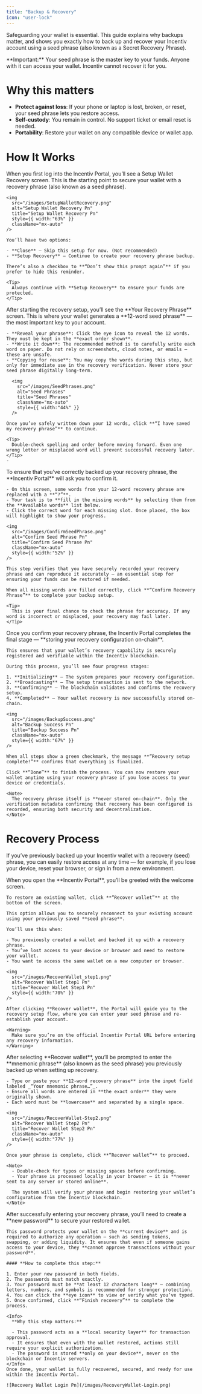 ```yaml
---
title: "Backup & Recovery"
icon: "user-lock"
---
```


Safeguarding your wallet is essential. This guide explains why backups matter, and shows you exactly how to back up and recover your Incentiv account using a seed phrase (also known as a Secret Recovery Phrase).

<Warning>
  **Important:** Your seed phrase is the master key to your funds. Anyone with it can access your wallet. Incentiv cannot recover it for you.
</Warning>

# Why this matters

- **Protect against loss**: If your phone or laptop is lost, broken, or reset, your seed phrase lets you restore access.
- **Self-custody**: You remain in control. No support ticket or email reset is needed.
- **Portability**: Restore your wallet on any compatible device or wallet app.

# How It Works

<Steps>
  <Step title="Step 1: Setup Wallet Recovery">
    When you first log into the Incentiv Portal, you’ll see a Setup Wallet Recovery screen. This is the starting point to secure your wallet with a recovery phrase (also known as a seed phrase).

    <img
      src="/images/SetupWalletRecovery.png"
      alt="Setup Wallet Recovery Pn"
      title="Setup Wallet Recovery Pn"
      style={{ width:"63%" }}
      className="mx-auto"
    />

    You’ll have two options:

    - **Close** – Skip this setup for now. (Not recommended)
    - **Setup Recovery** – Continue to create your recovery phrase backup.

    There’s also a checkbox to **“Don’t show this prompt again”** if you prefer to hide this reminder.

    <Tip>
      Always continue with **Setup Recovery** to ensure your funds are protected.
    </Tip>
  </Step>
  <Step title="Step 2: View and Save Your Recovery Phrase">
    After starting the recovery setup, you’ll see the **Your Recovery Phrase** screen. This is where your wallet generates a **12-word seed phrase** — the most important key to your account.

    - **Reveal your phrase**: Click the eye icon to reveal the 12 words. They must be kept in the **exact order shown**.
    - **Write it down**: The recommended method is to carefully write each word on paper. Do not rely on screenshots, cloud notes, or emails — these are unsafe.
    - **Copying for reuse**: You may copy the words during this step, but only for immediate use in the recovery verification. Never store your seed phrase digitally long-term.

      <img
        src="/images/SeedPhrases.png"
        alt="Seed Phrases"
        title="Seed Phrases"
        className="mx-auto"
        style={{ width:"44%" }}
      />

    Once you’ve safely written down your 12 words, click **“I have saved my recovery phrase”** to continue.

    <Tip>
      Double-check spelling and order before moving forward. Even one wrong letter or misplaced word will prevent successful recovery later.
    </Tip>
    - 
  </Step>
  <Step title="Step 3: Confirm Your Recovery Phrase" stepNumber={3}>
    To ensure that you’ve correctly backed up your recovery phrase, the **Incentiv Portal** will ask you to confirm it.

    - On this screen, some words from your 12-word recovery phrase are replaced with a **“?”**.
    - Your task is to **fill in the missing words** by selecting them from the **Available words** list below.
    - Click the correct word for each missing slot. Once placed, the box will highlight to show your progress.

    <img
      src="/images/ConfirmSeedPhrase.png"
      alt="Confirm Seed Phrase Pn"
      title="Confirm Seed Phrase Pn"
      className="mx-auto"
      style={{ width:"52%" }}
    />

    This step verifies that you have securely recorded your recovery phrase and can reproduce it accurately — an essential step for ensuring your funds can be restored if needed.

    When all missing words are filled correctly, click **“Confirm Recovery Phrase”** to complete your backup setup.

    <Tip>
      This is your final chance to check the phrase for accuracy. If any word is incorrect or misplaced, your recovery may fail later.
    </Tip>
  </Step>
  <Step title="Step 4: Recovery Setup Complete" stepNumber={4}>
    Once you confirm your recovery phrase, the Incentiv Portal completes the final stage — **storing your recovery configuration on-chain**.

    This ensures that your wallet’s recovery capability is securely registered and verifiable within the Incentiv blockchain.

    During this process, you’ll see four progress stages:

    1. **Initializing** – The system prepares your recovery configuration.
    2. **Broadcasting** – The setup transaction is sent to the network.
    3. **Confirming** – The blockchain validates and confirms the recovery setup.
    4. **Completed** – Your wallet recovery is now successfully stored on-chain.

    <img
      src="/images/BackupSuccess.png"
      alt="Backup Success Pn"
      title="Backup Success Pn"
      className="mx-auto"
      style={{ width:"67%" }}
    />

    When all steps show a green checkmark, the message **“Recovery setup complete!”** confirms that everything is finalized.

    Click **“Done”** to finish the process. You can now restore your wallet anytime using your recovery phrase if you lose access to your device or credentials.

    <Note>
      The recovery phrase itself is **never stored on-chain**. Only the verification metadata confirming that recovery has been configured is recorded, ensuring both security and decentralization.
    </Note>
  </Step>
</Steps>

# Recovery Process

If you’ve previously backed up your Incentiv wallet with a recovery (seed) phrase, you can easily restore access at any time — for example, if you lose your device, reset your browser, or sign in from a new environment.

<Steps>
  <Step title="Step 1 : Start Recovery from the Welcome Screen" stepNumber={1}>
    When you open the **Incentiv Portal**, you’ll be greeted with the welcome screen.

    To restore an existing wallet, click **“Recover wallet”** at the bottom of the screen.

    This option allows you to securely reconnect to your existing account using your previously saved **seed phrase**.

    You’ll use this when:

    - You previously created a wallet and backed it up with a recovery phrase.
    - You’ve lost access to your device or browser and need to restore your wallet.
    - You want to access the same wallet on a new computer or browser.

    <img
      src="/images/RecoverWallet_step1.png"
      alt="Recover Wallet Step1 Pn"
      title="Recover Wallet Step1 Pn"
      style={{ width:"70%" }}
    />

    After clicking **Recover wallet**, the Portal will guide you to the recovery setup flow, where you can enter your seed phrase and re-establish your account.

    <Warning>
      Make sure you’re on the official Incentiv Portal URL before entering any recovery information.
    </Warning>
  </Step>
  <Step title="Step 2: Enter Your Recovery Phrase" stepNumber={2}>
    After selecting **Recover wallet**, you’ll be prompted to enter the **mnemonic phrase** (also known as the seed phrase) you previously backed up when setting up recovery.

    - Type or paste your **12-word recovery phrase** into the input field labeled _“Your mnemonic phrase…”_.
    - Ensure all words are entered in **the exact order** they were originally shown.
    - Each word must be **lowercase** and separated by a single space.

    <img
      src="/images/RecoverWallet-Step2.png"
      alt="Recover Wallet Step2 Pn"
      title="Recover Wallet Step2 Pn"
      className="mx-auto"
      style={{ width:"77%" }}
    />

    Once your phrase is complete, click **“Recover wallet”** to proceed.

    <Note>
      - Double-check for typos or missing spaces before confirming.
      - Your phrase is processed locally in your browser — it is **never sent to any server or stored online**.

      The system will verify your phrase and begin restoring your wallet’s configuration from the Incentiv blockchain.
    </Note>
  </Step>
  <Step title="Step 3: Set Your Wallet Password" stepNumber={3}>
    After successfully entering your recovery phrase, you’ll need to create a **new password** to secure your restored wallet.

    This password protects your wallet on the **current device** and is required to authorize any operation — such as sending tokens, swapping, or adding liquidity. It ensures that even if someone gains access to your device, they **cannot approve transactions without your password**.

    #### **How to complete this step:**

    1. Enter your new password in both fields.
    2. The passwords must match exactly.
    3. Your password must be **at least 12 characters long** — combining letters, numbers, and symbols is recommended for stronger protection.
    4. You can click the **eye icon** to view or verify what you’ve typed.
    5. Once confirmed, click **“Finish recovery”** to complete the process.

    <Info>
      **Why this step matters:**

      - This password acts as a **local security layer** for transaction approval.
      - It ensures that even with the wallet restored, actions still require your explicit authorization.
      - The password is stored **only on your device**, never on the blockchain or Incentiv servers.
    </Info>
    Once done, your wallet is fully recovered, secured, and ready for use within the Incentiv Portal.

    ![Recovery Wallet Login Pn](/images/RecoveryWallet-Login.png)
  </Step>
</Steps>